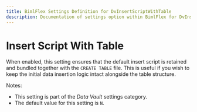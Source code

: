 ```yaml
---
title: BimlFlex Settings Definition for DvInsertScriptWithTable
description: Documentation of settings option within BimlFlex for DvInsertScriptWithTable
---
```

<head>
  <meta name="varigenceProduct" content="BimlFlex"></meta>
  <meta name="varigenceArticleType" content="Reference"></meta>
</head>

# Insert Script With Table

When enabled, this setting ensures that the default insert script is retained and bundled together with the `CREATE TABLE` file. This is useful if you wish to keep the initial data insertion logic intact alongside the table structure.

Notes:

* This setting is part of the *Data Vault* settings category.
* The default value for this setting is `N`.
